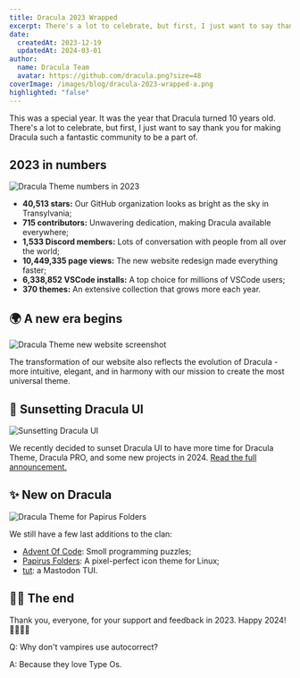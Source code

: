 ```yaml
---
title: Dracula 2023 Wrapped
excerpt: There's a lot to celebrate, but first, I just want to say thank you for making Dracula such a fantastic community to be a part of.
date:
  createdAt: 2023-12-19
  updatedAt: 2024-03-01
author:
  name: Dracula Team
  avatar: https://github.com/dracula.png?size=48
coverImage: /images/blog/dracula-2023-wrapped-a.png
highlighted: "false"
---
```


This was a special year. It was the year that Dracula turned 10 years old. There's a lot to celebrate, but first, I just want to say thank you for making Dracula such a fantastic community to be a part of.

## 2023 in numbers

![Dracula Theme numbers in 2023](/images/blog/dracula-2023-wrapped-b.png)

- **40,513 stars:** Our GitHub organization looks as bright as the sky in Transylvania;
- **715 contributors:** Unwavering dedication, making Dracula available everywhere;
- **1,533 Discord members:** Lots of conversation with people from all over the world;
- **10,449,335 page views:** The new website redesign made everything faster;
- **6,338,852 VSCode installs:** A top choice for millions of VSCode users;
- **370 themes:** An extensive collection that grows more each year.

## 🌍 A new era begins

![Dracula Theme new website screenshot](/images/blog/dracula-2023-wrapped-c.png)

The transformation of our website also reflects the evolution of Dracula - more intuitive, elegant, and in harmony with our mission to create the most universal theme.

## 🌇 Sunsetting Dracula UI

![Sunsetting Dracula UI](/images/blog/dracula-2023-wrapped-d.png)

We recently decided to sunset Dracula UI to have more time for Dracula Theme, Dracula PRO, and some new projects in 2024. [Read the full announcement.](https://draculatheme.com/blog/sunsetting-dracula-ui)

## ✨ New on Dracula

![Dracula Theme for Papirus Folders](/images/blog/dracula-2023-wrapped-e.png)

We still have a few last additions to the clan:

- [Advent Of Code](/adventofcode): Smoll programming puzzles;
- [Papirus Folders](/papirus-folders): A pixel-perfect icon theme for Linux;
- [tut](/tut): a Mastodon TUI.

## 👋🏻 The end

Thank you, everyone, for your support and feedback in 2023. Happy 2024! 🥂🧛🏻‍♂️

Q: Why don't vampires use autocorrect?

A: Because they love Type Os.
